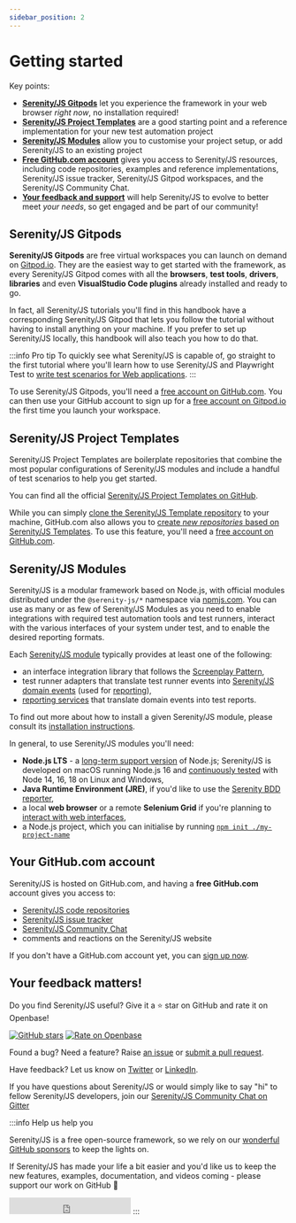 ```yaml
---
sidebar_position: 2
---
```


# Getting started

Key points:
- [**Serenity/JS Gitpods**](#serenityjs-gitpods) let you experience the framework in your web browser _right now_, no installation required!
- [**Serenity/JS Project Templates**](#serenityjs-project-templates) are a good starting point and a reference implementation for your new test automation project
- [**Serenity/JS Modules**](#serenityjs-modules) allow you to customise your project setup, or add Serenity/JS to an existing project
- [**Free GitHub.com account**](#your-githubcom-account) gives you access to Serenity/JS resources, including code repositories, examples and reference implementations, Serenity/JS issue tracker, Serenity/JS Gitpod workspaces, and the Serenity/JS Community Chat.
- [**Your feedback and support**](#your-feedback-matters) will help Serenity/JS to evolve to better meet _your needs_, so get engaged and be part of our community!

## Serenity/JS Gitpods

**Serenity/JS Gitpods** are free virtual workspaces you can launch on demand on [Gitpod.io](https://www.gitpod.io/).
They are the easiest way to get started with the framework, as every Serenity/JS Gitpod comes with all the **browsers**, **test tools**, **drivers**, **libraries** and even **VisualStudio Code plugins** already installed and ready to go.

In fact, all Serenity/JS tutorials you'll find in this handbook have a corresponding Serenity/JS Gitpod that lets you follow the tutorial without having to install anything on your machine. If you prefer to set up Serenity/JS locally, this handbook will also teach you how to do that.

:::info Pro tip
To quickly see what Serenity/JS is capable of, go straight to the first tutorial where you'll learn how to use Serenity/JS and Playwright Test to [write test scenarios for Web applications](/handbook/web-testing/your-first-web-scenario).
:::

To use Serenity/JS Gitpods, you'll need a [free account on GitHub.com](#your-githubcom-account).
You can then use your GitHub account to sign up for a [free account on Gitpod.io](https://www.gitpod.io/) the first time you launch your workspace.

## Serenity/JS Project Templates

Serenity/JS Project Templates are boilerplate repositories that combine the most popular configurations of Serenity/JS modules and include a handful of test scenarios to help you get started.

You can find all the official [Serenity/JS Project Templates on GitHub](https://github.com/serenity-js?q=template&type=all&language=&sort=).

While you can simply [clone the Serenity/JS Template repository](https://docs.github.com/en/repositories/creating-and-managing-repositories/cloning-a-repository) to your machine,
GitHub.com also allows you to [create _new repositories_ based on Serenity/JS Templates](https://docs.github.com/en/repositories/creating-and-managing-repositories/creating-a-repository-from-a-template).
To use this feature, you'll need a [free account on GitHub.com](#your-githubcom-account).

## Serenity/JS Modules

Serenity/JS is a modular framework based on Node.js, with official modules distributed under the `@serenity-js/*` namespace via [npmjs.com](https://www.npmjs.com/search?q=%40serenity-js).
You can use as many or as few of Serenity/JS Modules as you need to enable integrations with required test automation tools and test runners,
interact with the various interfaces of your system under test, and to enable the desired reporting formats.

Each [Serenity/JS module](/api/) typically provides at least one of the following:
- an interface integration library that follows the [Screenplay Pattern](/handbook/design/screenplay-pattern),
- test runner adapters that translate test runner events into [Serenity/JS domain events](/handbook/reporting/domain-events) (used for [reporting](/handbook/reporting/)),
- [reporting services](/handbook/reporting/) that translate domain events into test reports.

To find out more about how to install a given Serenity/JS module, please consult its [installation instructions](/api/).

In general, to use Serenity/JS modules you'll need:
- **Node.js LTS** - a [long-term support version](https://github.com/nodejs/release#release-schedule) of Node.js; Serenity/JS is developed on macOS running Node.js 16 and [continuously tested](https://github.com/serenity-js/serenity-js/blob/main/.github/workflows/main.yaml) with Node 14, 16, 18 on Linux and Windows,
- **Java Runtime Environment (JRE)**, if you'd like to use the [Serenity BDD reporter](/handbook/reporting/serenity-bdd-reporter),
- a local **web browser** or a remote **Selenium Grid** if you're planning to [interact with web interfaces](/handbook/web-testing/),
- a Node.js project, which you can initialise by running [`npm init ./my-project-name`](https://docs.npmjs.com/cli/v8/commands/npm-init)

## Your GitHub.com account

Serenity/JS is hosted on GitHub.com, and having a **free GitHub.com** account gives you access to:
- [Serenity/JS code repositories](https://github.com/serenity-js)
- [Serenity/JS issue tracker](https://github.com/serenity-js/serenity-js/issues)
- [Serenity/JS Community Chat](https://gitter.im/serenity-js/Lobby)
- comments and reactions on the Serenity/JS website

If you don't have a GitHub.com account yet, you can [sign up now](https://github.com/signup).

## Your feedback matters!

Do you find Serenity/JS useful? Give it a ⭐ star on GitHub and rate it on Openbase!

[![GitHub stars](https://img.shields.io/github/stars/serenity-js/serenity-js)](https://github.com/serenity-js/serenity-js) [![Rate on Openbase](https://badges.openbase.io/js/rating/@serenity-js/core.svg)](https://openbase.io/js/@serenity-js/core?utm_source=embedded&utm_medium=badge&utm_campaign=rate-badge)

Found a bug? Need a feature? Raise [an issue](https://github.com/serenity-js/serenity-js/issues?state=open) or [submit a pull request](/contributing).

Have feedback? Let us know on [Twitter](https://twitter.com/SerenityJS) or [LinkedIn](https://www.linkedin.com/company/serenity-js/).

If you have questions about Serenity/JS or would simply like to say "hi" to fellow Serenity/JS developers, join our [Serenity/JS Community Chat on Gitter](https://gitter.im/serenity-js/Lobby)

:::info Help us help you

Serenity/JS is a free open-source framework, so we rely on our [wonderful GitHub sponsors](https://github.com/sponsors/serenity-js) to keep the lights on.

If Serenity/JS has made your life a bit easier and you'd like us to keep the new features, examples, documentation, and videos coming - please support our work on GitHub 🙇

<iframe src="https://ghbtns.com/github-btn.html?user=serenity-js&type=sponsor&size=large" frameborder="0" scrolling="0" width="220" height="30" title="GitHub"></iframe>
:::
